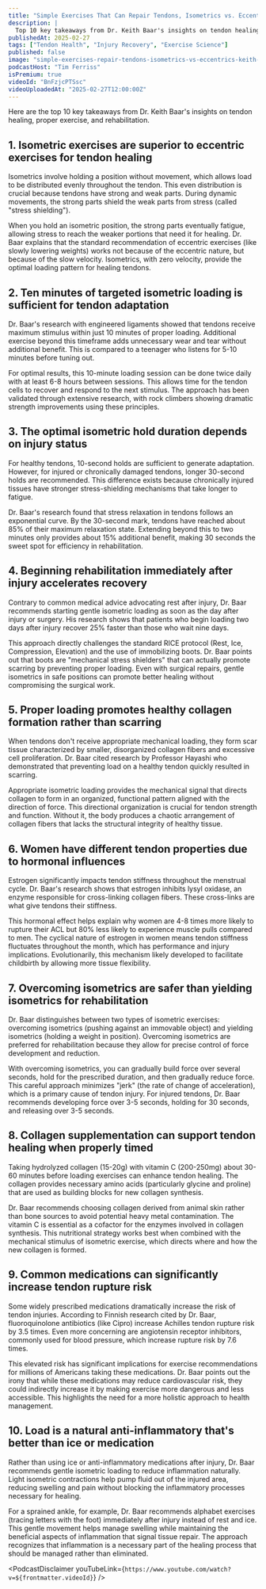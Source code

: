 ```yaml
---
title: "Simple Exercises That Can Repair Tendons, Isometrics vs. Eccentrics, and More — Dr. Keith Baar"
description: |
  Top 10 key takeaways from Dr. Keith Baar's insights on tendon healing, proper exercise, and rehabilitation.
publishedAt: 2025-02-27
tags: ["Tendon Health", "Injury Recovery", "Exercise Science"]
published: false
image: "simple-exercises-repair-tendons-isometrics-vs-eccentrics-keith-baar.jpg"
podcastHost: "Tim Ferriss"
isPremium: true
videoId: "BnFzjcPTSsc"
videoUploadedAt: "2025-02-27T12:00:00Z"
---
```



<PodcastSummaryPageLayout frontmatter={frontmatter}>

Here are the top 10 key takeaways from Dr. Keith Baar's insights on tendon healing, proper exercise, and rehabilitation.

## 1. Isometric exercises are superior to eccentric exercises for tendon healing

Isometrics involve holding a position without movement, which allows load to be distributed evenly throughout the tendon. This even distribution is crucial because tendons have strong and weak parts. During dynamic movements, the strong parts shield the weak parts from stress (called "stress shielding").

When you hold an isometric position, the strong parts eventually fatigue, allowing stress to reach the weaker portions that need it for healing. Dr. Baar explains that the standard recommendation of eccentric exercises (like slowly lowering weights) works not because of the eccentric nature, but because of the slow velocity. Isometrics, with zero velocity, provide the optimal loading pattern for healing tendons.

## 2. Ten minutes of targeted isometric loading is sufficient for tendon adaptation

Dr. Baar's research with engineered ligaments showed that tendons receive maximum stimulus within just 10 minutes of proper loading. Additional exercise beyond this timeframe adds unnecessary wear and tear without additional benefit. This is compared to a teenager who listens for 5-10 minutes before tuning out.

For optimal results, this 10-minute loading session can be done twice daily with at least 6-8 hours between sessions. This allows time for the tendon cells to recover and respond to the next stimulus. The approach has been validated through extensive research, with rock climbers showing dramatic strength improvements using these principles.

## 3. The optimal isometric hold duration depends on injury status

For healthy tendons, 10-second holds are sufficient to generate adaptation. However, for injured or chronically damaged tendons, longer 30-second holds are recommended. This difference exists because chronically injured tissues have stronger stress-shielding mechanisms that take longer to fatigue.

Dr. Baar's research found that stress relaxation in tendons follows an exponential curve. By the 30-second mark, tendons have reached about 85% of their maximum relaxation state. Extending beyond this to two minutes only provides about 15% additional benefit, making 30 seconds the sweet spot for efficiency in rehabilitation.

## 4. Beginning rehabilitation immediately after injury accelerates recovery

Contrary to common medical advice advocating rest after injury, Dr. Baar recommends starting gentle isometric loading as soon as the day after injury or surgery. His research shows that patients who begin loading two days after injury recover 25% faster than those who wait nine days.

This approach directly challenges the standard RICE protocol (Rest, Ice, Compression, Elevation) and the use of immobilizing boots. Dr. Baar points out that boots are "mechanical stress shielders" that can actually promote scarring by preventing proper loading. Even with surgical repairs, gentle isometrics in safe positions can promote better healing without compromising the surgical work.

## 5. Proper loading promotes healthy collagen formation rather than scarring

When tendons don't receive appropriate mechanical loading, they form scar tissue characterized by smaller, disorganized collagen fibers and excessive cell proliferation. Dr. Baar cited research by Professor Hayashi who demonstrated that preventing load on a healthy tendon quickly resulted in scarring.

Appropriate isometric loading provides the mechanical signal that directs collagen to form in an organized, functional pattern aligned with the direction of force. This directional organization is crucial for tendon strength and function. Without it, the body produces a chaotic arrangement of collagen fibers that lacks the structural integrity of healthy tissue.

## 6. Women have different tendon properties due to hormonal influences

Estrogen significantly impacts tendon stiffness throughout the menstrual cycle. Dr. Baar's research shows that estrogen inhibits lysyl oxidase, an enzyme responsible for cross-linking collagen fibers. These cross-links are what give tendons their stiffness.

This hormonal effect helps explain why women are 4-8 times more likely to rupture their ACL but 80% less likely to experience muscle pulls compared to men. The cyclical nature of estrogen in women means tendon stiffness fluctuates throughout the month, which has performance and injury implications. Evolutionarily, this mechanism likely developed to facilitate childbirth by allowing more tissue flexibility.

## 7. Overcoming isometrics are safer than yielding isometrics for rehabilitation

Dr. Baar distinguishes between two types of isometric exercises: overcoming isometrics (pushing against an immovable object) and yielding isometrics (holding a weight in position). Overcoming isometrics are preferred for rehabilitation because they allow for precise control of force development and reduction.

With overcoming isometrics, you can gradually build force over several seconds, hold for the prescribed duration, and then gradually reduce force. This careful approach minimizes "jerk" (the rate of change of acceleration), which is a primary cause of tendon injury. For injured tendons, Dr. Baar recommends developing force over 3-5 seconds, holding for 30 seconds, and releasing over 3-5 seconds.

## 8. Collagen supplementation can support tendon healing when properly timed

Taking hydrolyzed collagen (15-20g) with vitamin C (200-250mg) about 30-60 minutes before loading exercises can enhance tendon healing. The collagen provides necessary amino acids (particularly glycine and proline) that are used as building blocks for new collagen synthesis.

Dr. Baar recommends choosing collagen derived from animal skin rather than bone sources to avoid potential heavy metal contamination. The vitamin C is essential as a cofactor for the enzymes involved in collagen synthesis. This nutritional strategy works best when combined with the mechanical stimulus of isometric exercise, which directs where and how the new collagen is formed.

## 9. Common medications can significantly increase tendon rupture risk

Some widely prescribed medications dramatically increase the risk of tendon injuries. According to Finnish research cited by Dr. Baar, fluoroquinolone antibiotics (like Cipro) increase Achilles tendon rupture risk by 3.5 times. Even more concerning are angiotensin receptor inhibitors, commonly used for blood pressure, which increase rupture risk by 7.6 times.

This elevated risk has significant implications for exercise recommendations for millions of Americans taking these medications. Dr. Baar points out the irony that while these medications may reduce cardiovascular risk, they could indirectly increase it by making exercise more dangerous and less accessible. This highlights the need for a more holistic approach to health management.

## 10. Load is a natural anti-inflammatory that's better than ice or medication

Rather than using ice or anti-inflammatory medications after injury, Dr. Baar recommends gentle isometric loading to reduce inflammation naturally. Light isometric contractions help pump fluid out of the injured area, reducing swelling and pain without blocking the inflammatory processes necessary for healing.

For a sprained ankle, for example, Dr. Baar recommends alphabet exercises (tracing letters with the foot) immediately after injury instead of rest and ice. This gentle movement helps manage swelling while maintaining the beneficial aspects of inflammation that signal tissue repair. The approach recognizes that inflammation is a necessary part of the healing process that should be managed rather than eliminated.

<PodcastDisclaimer
  youTubeLink={`https://www.youtube.com/watch?v=${frontmatter.videoId}`}
/>

</PodcastSummaryPageLayout>
